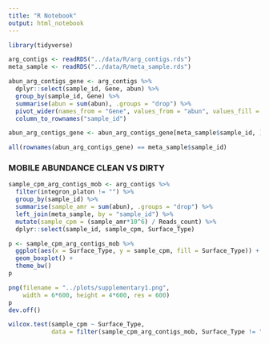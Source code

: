 ```yaml
---
title: "R Notebook"
output: html_notebook
---
```


```r
library(tidyverse)
```

```r
arg_contigs <- readRDS("../data/R/arg_contigs.rds")
meta_sample <- readRDS("../data/R/meta_sample.rds")

abun_arg_contigs_gene <- arg_contigs %>%
  dplyr::select(sample_id, Gene, abun) %>%
  group_by(sample_id, Gene) %>%
  summarise(abun = sum(abun), .groups = "drop") %>%
  pivot_wider(names_from = "Gene", values_from = "abun", values_fill = 0) %>%
  column_to_rownames("sample_id")

abun_arg_contigs_gene <- abun_arg_contigs_gene[meta_sample$sample_id, ]

all(rownames(abun_arg_contigs_gene) == meta_sample$sample_id)
```

### MOBILE ABUNDANCE CLEAN VS DIRTY

```r
sample_cpm_arg_contigs_mob <- arg_contigs %>%
  filter(integron_platon != "") %>%
  group_by(sample_id) %>%
  summarise(sample_amr = sum(abun), .groups = "drop") %>%
  left_join(meta_sample, by = "sample_id") %>%
  mutate(sample_cpm = (sample_amr*10^6) / Reads_count) %>%
  dplyr::select(sample_id, sample_cpm, Surface_Type)
```

```r
p <- sample_cpm_arg_contigs_mob %>%
  ggplot(aes(x = Surface_Type, y = sample_cpm, fill = Surface_Type)) +
  geom_boxplot() +
  theme_bw()
p
```

```r
png(filename = "../plots/supplementary1.png", 
    width = 6*600, height = 4*600, res = 600)
p
dev.off()
```


```r
wilcox.test(sample_cpm ~ Surface_Type, 
            data = filter(sample_cpm_arg_contigs_mob, Surface_Type != "carcass"))
```




